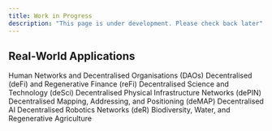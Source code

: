 ```yaml
---
title: Work in Progress
description: "This page is under development. Please check back later"
---
```


## Real-World Applications

<CardGroup>
  
  <Card title="People" icon="user-plus" href="articles/impact-hub">
    Human Networks and Decentralised Organisations (DAOs)
  </Card>
  
  <Card title="Finance" icon="droplet" href="articles/impact-hub">
    Decentralised (deFi) and Regenerative Finance (reFi)
  </Card>

  <Card title="Science & Technology" icon="flask" href="articles/impact-hub">
    Decentralised Science and Technology (deSci)
  </Card>

  <Card title="Physical Infrastructure" icon="building" href="articles/impact-hub">
    Decentralised Physical Infrastructure Networks (dePIN)
  </Card>

  <Card title="Places" icon="map" href="articles/impact-hub">
    Decentralised Mapping, Addressing, and Positioning (deMAP)
  </Card>

  <Card title="Artificial Intelligence" icon="sparkles" href="articles/impact-hub">
    Decentralised AI
  </Card>

  <Card title="Robotics" icon="robot" href="articles/impact-hub">
    Decentralised Robotics Networks (deR)
  </Card>

  <Card title="Natural Resources" icon="tree" href="articles/impact-hub">
    Biodiversity, Water, and Regenerative Agriculture
  </Card>  
  
</CardGroup>